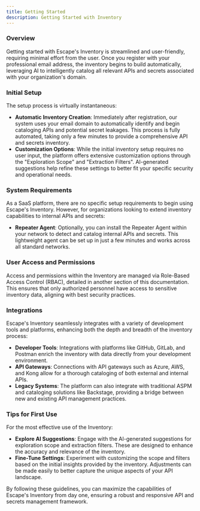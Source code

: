 ```yaml
---
title: Getting Started 
description: Getting Started with Inventory
---
```


### Overview

Getting started with Escape's Inventory is streamlined and user-friendly, requiring minimal effort from the user. Once you register with your professional email address, the inventory begins to build automatically, leveraging AI to intelligently catalog all relevant APIs and secrets associated with your organization's domain.

### Initial Setup

The setup process is virtually instantaneous:

- **Automatic Inventory Creation**: Immediately after registration, our system uses your email domain to automatically identify and begin cataloging APIs and potential secret leakages. This process is fully automated, taking only a few minutes to provide a comprehensive API and secrets inventory.
- **Customization Options**: While the initial inventory setup requires no user input, the platform offers extensive customization options through the "Exploration Scope" and "Extraction Filters". AI-generated suggestions help refine these settings to better fit your specific security and operational needs.

### System Requirements

As a SaaS platform, there are no specific setup requirements to begin using Escape's Inventory. However, for organizations looking to extend inventory capabilities to internal APIs and secrets:

- **Repeater Agent**: Optionally, you can install the Repeater Agent within your network to detect and catalog internal APIs and secrets. This lightweight agent can be set up in just a few minutes and works across all standard networks.

### User Access and Permissions

Access and permissions within the Inventory are managed via Role-Based Access Control (RBAC), detailed in another section of this documentation. This ensures that only authorized personnel have access to sensitive inventory data, aligning with best security practices.

### Integrations

Escape's Inventory seamlessly integrates with a variety of development tools and platforms, enhancing both the depth and breadth of the inventory process:

- **Developer Tools**: Integrations with platforms like GitHub, GitLab, and Postman enrich the inventory with data directly from your development environment.
- **API Gateways**: Connections with API gateways such as Azure, AWS, and Kong allow for a thorough cataloging of both external and internal APIs.
- **Legacy Systems**: The platform can also integrate with traditional ASPM and cataloging solutions like Backstage, providing a bridge between new and existing API management practices.

### Tips for First Use

For the most effective use of the Inventory:

- **Explore AI Suggestions**: Engage with the AI-generated suggestions for exploration scope and extraction filters. These are designed to enhance the accuracy and relevance of the inventory.
- **Fine-Tune Settings**: Experiment with customizing the scope and filters based on the initial insights provided by the inventory. Adjustments can be made easily to better capture the unique aspects of your API landscape.

By following these guidelines, you can maximize the capabilities of Escape's Inventory from day one, ensuring a robust and responsive API and secrets management framework.
